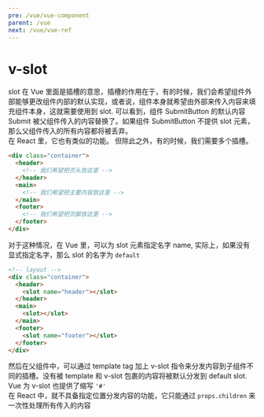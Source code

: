 ```yaml
---
pre: /vue/vue-component
parent: /vue
next: /vue/vue-ref
---
```

# v-slot
slot 在 Vue 里面是插槽的意思，插槽的作用在于，有的时候，我们会希望组件外部能够更改组件内部的默认实现，或者说，组件本身就希望由外部来传入内容来填充组件本身，这就需要使用到 slot.
<CodePen html="/code/v-slot/v-slot.html" deps="/code/v-slot/v-slot.json" code="/code/v-slot/v-slot.js"/>
可以看到，组件 SubmitButton 的默认内容 Submit 被父组件传入的内容替换了。如果组件 SubmitButton 不提供 slot 元素，那么父组件传入的所有内容都将被丢弃。  
在 React 里，它也有类似的功能。
<CodePen html="/code/v-slot/v-slot.html" deps="/code/v-slot/v-slot.json" code="/code/v-slot/v-slot-react.js" type="babel"/>
但除此之外，有的时候，我们需要多个插槽。

```html
<div class="container">
  <header>
    <!-- 我们希望把页头放这里 -->
  </header>
  <main>
    <!-- 我们希望把主要内容放这里 -->
  </main>
  <footer>
    <!-- 我们希望把页脚放这里 -->
  </footer>
</div>
```
对于这种情况，在 Vue 里，可以为 slot 元素指定名字 name, 实际上，如果没有显式指定名字，那么 slot 的名字为 <code>default</code>
```html
<!-- layout -->
<div class="container">
  <header>
    <slot name="header"></slot>
  </header>
  <main>
    <slot></slot>
  </main>
  <footer>
    <slot name="footer"></slot>
  </footer>
</div>
```
然后在父组件中，可以通过 template tag 加上 v-slot 指令来分发内容到子组件不同的插槽。没有被 template 和 v-slot 包裹的内容将被默认分发到 default slot.
<CodePen html="/code/v-slot/v-slot.html" deps="/code/v-slot/v-slot.json" code="/code/v-slot/v-slot-name.js"/>
Vue 为 v-slot 也提供了缩写 <code>'#'</code>  
在 React 中，就不具备指定位置分发内容的功能，它只能通过 <code>props.children</code> 来一次性处理所有传入的内容